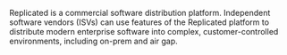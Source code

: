 Replicated is a commercial software distribution platform. Independent software vendors (ISVs) can use features of the Replicated platform to distribute modern enterprise software into complex, customer-controlled environments, including on-prem and air gap.